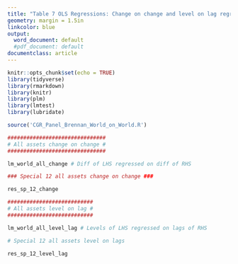 ```yaml
---
title: "Table 7 OLS Regressions: Change on change and level on lag regressions"
geometry: margin = 1.5in
linkcolor: blue
output:
  word_document: default
  #pdf_document: default
documentclass: article
---
```


```r
knitr::opts_chunk$set(echo = TRUE)
library(tidyverse)
library(rmarkdown)
library(knitr)
library(plm)
library(lmtest)
library(lubridate)

source('CGR_Panel_Brennan_World_on_World.R')
```

```r

###############################
# All assets change on change #
###############################

lm_world_all_change # Diff of LHS regressed on diff of RHS

### Special 12 all assets change on change ###

res_sp_12_change


```

```r

###########################
# All assets level on lag #
###########################

lm_world_all_level_lag # Levels of LHS regressed on lags of RHS

# Special 12 all assets level on lags

res_sp_12_level_lag


```